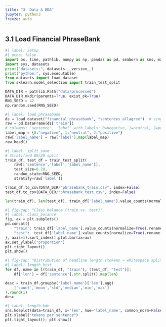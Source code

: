 ```yaml
---
title: "3  Data & EDA"
jupyter: python3
freeze: auto
---
```


## 3.1 Load Financial PhraseBank

```python
#| label: setup
#| echo: false
import os, time, pathlib, numpy as np, pandas as pd, seaborn as sns, matplotlib.pyplot as plt
import sys, datasets
print("datasets:", datasets.__version__)
print("python:", sys.executable)
from datasets import load_dataset
from sklearn.model_selection import train_test_split

DATA_DIR = pathlib.Path("data/processed")
DATA_DIR.mkdir(parents=True, exist_ok=True)
RNG_SEED = 42
np.random.seed(RNG_SEED)
```

```python
#| label: load_phrasebank
ds = load_dataset("financial_phrasebank", "sentences_allagree")  # single split named 'train'
raw = pd.DataFrame(ds['train'])
# columns: 'sentence', 'label' with labels: 0=negative, 1=neutral, 2=positive
label_map = {0:"negative", 1:"neutral", 2:"positive"}
raw['label_name'] = raw['label'].map(label_map)
raw.head()
```

```python
#| label: split_save
# Stratified 80/20 split
train_df, test_df = train_test_split(
    raw[['sentence','label','label_name']],
    test_size=0.20,
    random_state=RNG_SEED,
    stratify=raw['label'])

train_df.to_csv(DATA_DIR/"phrasebank_train.csv", index=False)
test_df.to_csv(DATA_DIR/"phrasebank_test.csv", index=False)

len(train_df), len(test_df), train_df['label_name'].value_counts(normalize=True).round(3)
```

```python
#| fig-cap: "Class balance (train vs. test)"
#| label: class_balance
fig, ax = plt.subplots()
pd.concat({
    "train": train_df['label_name'].value_counts(normalize=True).rename("share"),
    "test":  test_df['label_name'].value_counts(normalize=True).rename("share")
}, axis=1).sort_index().plot.bar(ax=ax)
ax.set_ylabel("proportion")
plt.tight_layout()
plt.show()
```

```python
#| fig-cap: "Distribution of headline length (tokens ≈ whitespace split)"
#| label: length_hist
for df, name in [(train_df, "train"), (test_df, "test")]:
    df['len'] = df['sentence'].str.split().map(len)

desc = train_df.groupby('label_name')['len'].agg(
    ['count','mean','std','median','min','max']
).round(1)
desc
```

```python
#| label: length_kde
sns.kdeplot(data=train_df, x='len', hue='label_name', common_norm=False, fill=True)
plt.xlabel("tokens per sentence")
plt.tight_layout(); plt.show()
```